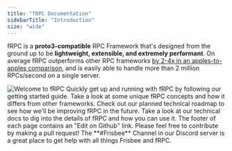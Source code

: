 ```yaml
---
title: "fRPC Documentation"
sidebarTitle: "Introduction"
size: "wide"
---
```


<Tooltip tip="Frisbee RPC">fRPC</Tooltip> is a **proto3-compatible** RPC Framework
that's designed from the ground up to be **lightweight, extensible, and extremely
performant**. On average fRPC outperforms other RPC frameworks [by 2-4x in an apples-to-apples
comparison](/performance/grpc-benchmarks), and is easily able to handle more than
2 million RPCs/second on a single server.

<img className="w-full" src="/images/intro.svg" alt="Welcome to fRPC" />

<CardGroup cols={2}>
  <Card
    title="Getting Started"
    icon={regular("circle-play")}
    href="/getting-started/overview"
  >
    Quickly get up and running with fRPC by following our getting started guide.
  </Card>
  <Card
    title="Concepts"
    icon={regular("lightbulb-on")}
    href="/getting-started/concepts"
  >
    Take a look at some unique fRPC concepts and how it differs from other
    frameworks.
  </Card>
  <Card title="Roadmap" icon={regular("map")} href="/getting-started/concepts">
    Check out our planned technical roadmap to see how we'll be improving fRPC
    in the future.
  </Card>
  <Card
    title="Technical Docs"
    icon={regular("book-open-cover")}
    href="/reference/overview"
  >
    Take a look at our technical docs to dig into the details of fRPC and how
    you can use it.
  </Card>
</CardGroup>

<CardGroup cols={2}>
  <Card
    title="Contributing"
    icon={brands("github")}
    href="https://github.com/loopholelabs/frpc-go"
  >
    The footer of each page contains an "Edit on Github" link. Please feel free
    to contribute by making a pull request!
  </Card>
  <Card
    title="Join Our Discord"
    icon={brands("discord")}
    href="https://loopholelabs.io/discord"
  >
    The **#Frisbee** Channel in our Discord server is a great place to get help
    with all things Frisbee and fRPC.
  </Card>
</CardGroup>
